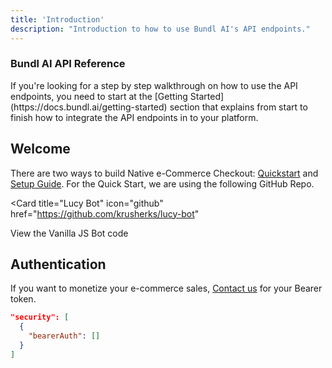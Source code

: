 ```yaml
---
title: 'Introduction'
description: "Introduction to how to use Bundl AI's API endpoints."
---
```

### Bundl AI API Reference
<Note>
  If you're looking for a step by step walkthrough on how to use the API endpoints, you need to start at the [Getting Started](https://docs.bundl.ai/getting-started) section that explains from start to finish how to integrate the API endpoints in to your platform.
</Note>

## Welcome

There are two ways to build Native e-Commerce Checkout: [Quickstart](https://docs.bundl.ai/quickstart) and [Setup Guide](https://docs.bundl.ai/getting-started). For the Quick Start, we are using the following GitHub Repo.

<Card
  title="Lucy Bot"
  icon="github"
  href="https://github.com/krusherks/lucy-bot"
>
  View the Vanilla JS Bot code
</Card>

## Authentication

If you want to monetize your e-commerce sales, [Contact us](mailto:krusherks@gmail.com) for your Bearer token.

```json
"security": [
  {
    "bearerAuth": []
  }
]
```
